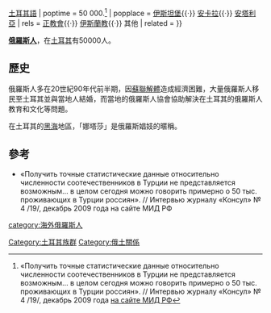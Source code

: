 {{Infobox ethnic group
| group = 土耳其的俄羅斯人
| image =
| langs = [[俄語|俄語]]{{·}} [[土耳其語|土耳其語]]
| poptime = 50 000.<ref name="Mid">«Получить точные статистические данные относительно численности соотечественников в Турции не представляется возможным… в целом сегодня можно говорить примерно о 50 тыс. проживающих в Турции россиян». // Интервью журналу «Консул» № 4 /19/, декабрь 2009 года [http://www.mid.ru/ns_publ.nsf/cb8e241d18a8904ec3256fc7002ddc0e/a26c797ba51042d2c32576800031670a?OpenDocument на сайте МИД РФ]</ref>
| popplace = [[伊斯坦堡|伊斯坦堡]]{{·}} [[安卡拉|安卡拉]]{{·}} [[安塔利亞|安塔利亞]]
| rels = [[俄羅斯正教會|正教會]]{{·}} [[伊斯蘭教|伊斯蘭教]]{{·}} 其他
| related = 
}}

'''[[俄羅斯人|俄羅斯人]]'''，在[[土耳其|土耳其]]有50000人。

==歷史==
俄羅斯人多在20世紀90年代前半期，因[[蘇聯解體|蘇聯解體]]造成經濟困難，大量俄羅斯人移民至土耳其並與當地人結婚，而當地的俄羅斯人協會協助解決在土耳其的俄羅斯人教育和文化等問題。

在土耳其的[[黑海|黑海]]地區，「娜塔莎」是俄羅斯娼妓的暱稱。

==參考==
*«Получить точные статистические данные относительно численности соотечественников в Турции не представляется возможным… в целом сегодня можно говорить примерно о 50 тыс. проживающих в Турции россиян». // Интервью журналу «Консул» № 4 /19/, декабрь 2009 года на сайте МИД РФ

{{俄僑}}
[[Category:土耳其族群|Category:土耳其族群]]
[[category:海外俄羅斯人|category:海外俄羅斯人]]
[[Category:俄土關係|Category:俄土關係]]